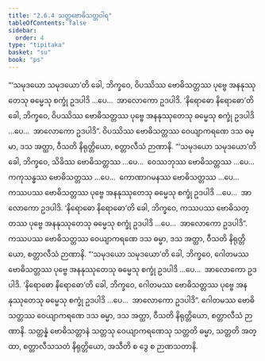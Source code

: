 ```yaml
---
title: "2.6.4 သတ္တဗောဓိသတ္တဝါရ"
tableOfContents: false
sidebar:
  order: 4
type: "tipitaka"
basket: "su"
book: "ps"
---
```



<DynamicBreadcrumb />

<Division number="33" book="ps" e="ch" v="26" p="36">

<Paragraph number="1602" book="ps">
“‘သမုဒယော သမုဒယော’တိ ခေါ, ဘိက္ခဝေ, ဝိပဿိဿ ဗောဓိသတ္တဿ ပုဗ္ဗေ အနနုဿုတေသု ဓမ္မေသု စက္ခုံ ဥဒပါဒိ …ပေ…  အာလောကော ဥဒပါဒိ. ‘နိရောဓော နိရောဓော’တိ ခေါ, ဘိက္ခဝေ, ဝိပဿိဿ ဗောဓိသတ္တဿ ပုဗ္ဗေ အနနုဿုတေသု ဓမ္မေသု စက္ခုံ ဥဒပါဒိ …ပေ…  အာလောကော ဥဒပါဒိ”. ဝိပဿိဿ ဗောဓိသတ္တဿ ဝေယျာကရဏေ ဒသ ဓမ္မာ, ဒသ အတ္ထာ, ဝီသတိ နိရုတ္တိယော, စတ္တာလီသံ ဉာဏာနိ.
</Paragraph>

<Paragraph number="1603" book="ps">
“‘သမုဒယော သမုဒယော’တိ ခေါ, ဘိက္ခဝေ, သိခိဿ ဗောဓိသတ္တဿ …ပေ…  ဝေဿဘုဿ ဗောဓိသတ္တဿ …ပေ…  ကကုသန္ဓဿ ဗောဓိသတ္တဿ …ပေ…  ကောဏာဂမနဿ ဗောဓိသတ္တဿ …ပေ…  ကဿပဿ ဗောဓိသတ္တဿ ပုဗ္ဗေ အနနုဿုတေသု ဓမ္မေသု စက္ခုံ ဥဒပါဒိ …ပေ…  အာလောကော ဥဒပါဒိ. ‘နိရောဓော နိရောဓော’တိ ခေါ, ဘိက္ခဝေ, ကဿပဿ ဗောဓိသတ္တဿ ပုဗ္ဗေ အနနုဿုတေသု ဓမ္မေသု စက္ခုံ ဥဒပါဒိ …ပေ…  အာလောကော ဥဒပါဒိ”. ကဿပဿ ဗောဓိသတ္တဿ ဝေယျာကရဏေ ဒသ ဓမ္မာ, ဒသ အတ္ထာ, ဝီသတိ နိရုတ္တိယော, စတ္တာလီသံ ဉာဏာနိ.
</Paragraph>

<Paragraph number="1604" book="ps">
“‘သမုဒယော သမုဒယော’တိ ခေါ, ဘိက္ခဝေ, ဂေါတမဿ ဗောဓိသတ္တဿ ပုဗ္ဗေ အနနုဿုတေသု ဓမ္မေသု စက္ခုံ ဥဒပါဒိ …ပေ…  အာလောကော ဥဒပါဒိ. ‘နိရောဓော နိရောဓော’တိ ခေါ, ဘိက္ခဝေ, ဂေါတမဿ ဗောဓိသတ္တဿ ပုဗ္ဗေ အနနုဿုတေသု ဓမ္မေသု စက္ခုံ ဥဒပါဒိ …ပေ…  အာလောကော ဥဒပါဒိ”. ဂေါတမဿ ဗောဓိသတ္တဿ ဝေယျာကရဏေ ဒသ ဓမ္မာ, ဒသ အတ္ထာ, ဝီသတိ နိရုတ္တိယော, စတ္တာလီသံ ဉာဏာနိ.
</Paragraph>

<Paragraph number="1605" book="ps">
သတ္တန္နံ ဗောဓိသတ္တာနံ သတ္တသု ဝေယျာကရဏေသု သတ္တတိ ဓမ္မာ, သတ္တတိ အတ္ထာ, စတ္တာလီသသတံ နိရုတ္တိယော, အသီတိ စ ဒွေ စ ဉာဏသတာနိ.
</Paragraph>
</Division>
